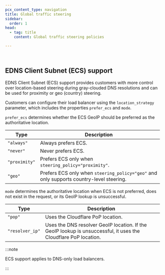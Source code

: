 ```yaml
---
pcx_content_type: navigation
title: Global traffic steering
sidebar:
  order: 1
head:
  - tag: title
    content: Global traffic steering policies

---
```



<Render file="traffic-steering-definition" /> <br/>

<DirectoryListing />

## EDNS Client Subnet (ECS) support

<GlossaryTooltip term="EDNS Client Subnet (ECS)" link="/glossary/?term=ecs">EDNS Client Subnet (ECS)</GlossaryTooltip> support provides customers with more control over location-based steering during gray-clouded DNS resolutions and can be used for proximity or geo (country) steering.

Customers can configure their load balancer using the `location_strategy` parameter, which includes the properties `prefer_ecs` and `mode`.

`prefer_ecs` determines whether the ECS GeoIP should be preferred as the authoritative location.

| Type          | Description                                                                             |
| ------------- | --------------------------------------------------------------------------------------- |
| `"always"`    | Always prefers ECS.                                                                     |
| `"never"`     | Never prefers ECS.                                                                      |
| `"proximity"` | Prefers ECS only when `steering_policy="proximity"`.                                    |
| `"geo"`       | Prefers ECS only when `steering_policy="geo"` and only supports country-level steering. |

`mode` determines the authoritative location when ECS is not preferred, does not exist in the request, or its GeoIP lookup is unsuccessful.

| Type            | Description                                                                                                     |
| --------------- | --------------------------------------------------------------------------------------------------------------- |
| `"pop"`         | Uses the Cloudflare PoP location.                                                                               |
| `"resolver_ip"` | Uses the DNS resolver GeoIP location. If the GeoIP lookup is unsuccessful, it uses the Cloudflare PoP location. |

:::note


ECS support applies to DNS-only load balancers.


:::
